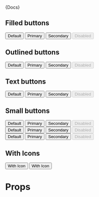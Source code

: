 

<Meta title="Components|Buttons" component={Button} />

<Description>{Docs}</Description>

## Filled buttons

<Preview>
  <Story name="Filled" parameters={{ decorators: [withKnobs] }}>
    <div class="row-items">
      <Button>Default</Button>
      <Button color="primary">Primary</Button>
      <Button color="secondary">Secondary</Button>
      <Button disabled>Disabled</Button>
    </div>
  </Story>
</Preview>

## Outlined buttons

<Preview>
  <Story name="Outlined">
    <div class="row-items">
      <Button variant="outlined">Default</Button>
      <Button color="primary" variant="outlined">
        Primary
      </Button>
      <Button color="secondary" variant="outlined">
        Secondary
      </Button>
      <Button disabled variant="outlined">
        Disabled
      </Button>
    </div>
  </Story>
</Preview>

## Text buttons

<Preview>
  <Story name="Text">
    <div class="row-items">
      <Button variant="text">Default</Button>
      <Button color="primary" variant="text">
        Primary
      </Button>
      <Button color="secondary" variant="text">
        Secondary
      </Button>
      <Button disabled variant="text">
        Disabled
      </Button>
    </div>
  </Story>
</Preview>

## Small buttons

<Preview>
  <Story name="Small">
    <div>
      <div class="row-items">
        <Button size="small">Default</Button>
        <Button color="primary" size="small">
          Primary
        </Button>
        <Button color="secondary" size="small">
          Secondary
        </Button>
        <Button size="small" disabled>
          Disabled
        </Button>
      </div>
      <div class="row-items">
        <Button size="small" variant="outlined">Default</Button>
        <Button color="primary" variant="outlined" size="small">
          Primary
        </Button>
        <Button color="secondary" variant="outlined" size="small">
          Secondary
        </Button>
        <Button size="small" variant="outlined" disabled>
          Disabled
        </Button>
      </div>
      <div class="row-items">
        <Button size="small" variant="text">Default</Button>
        <Button color="primary" variant="text" size="small">
          Primary
        </Button>
        <Button color="secondary" variant="text" size="small">
          Secondary
        </Button>
        <Button size="small" variant="text" disabled>
          Disabled
        </Button>
      </div>
    </div>
  </Story>
</Preview>

## With Icons

<Preview>
  <Story name="With Icons">
    <div class="row-items">
      <Button startIcon="←" variant="outlined">With Icon</Button>
      <Button endIcon="→" variant="outlined">With Icon</Button>
    </div>
  </Story>
</Preview>

# Props

<Props of={Button} />
